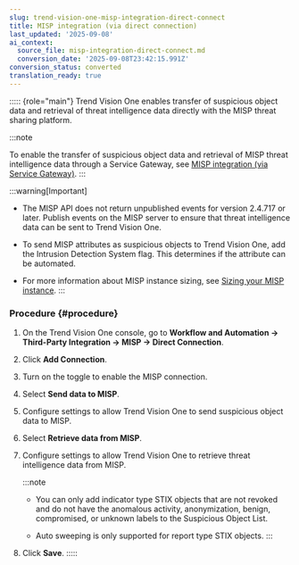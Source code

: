 ```yaml
---
slug: trend-vision-one-misp-integration-direct-connect
title: MISP integration (via direct connection)
last_updated: '2025-09-08'
ai_context:
  source_file: misp-integration-direct-connect.md
  conversion_date: '2025-09-08T23:42:15.991Z'
conversion_status: converted
translation_ready: true
---
```


::::: {role="main"}
Trend Vision One enables transfer of suspicious object data and retrieval of threat intelligence data directly with the MISP threat sharing platform.

:::note

To enable the transfer of suspicious object data and retrieval of MISP threat intelligence data through a Service Gateway, see [MISP integration (via Service Gateway)](misp-integration.mdx).
:::

:::warning[Important]

- The MISP API does not return unpublished events for version 2.4.717 or later. Publish events on the MISP server to ensure that threat intelligence data can be sent to Trend Vision One.

- To send MISP attributes as suspicious objects to Trend Vision One, add the Intrusion Detection System flag. This determines if the attribute can be automated.

- For more information about MISP instance sizing, see [Sizing your MISP instance](https://www.misp-project.org/sizing-your-misp-instance/).
:::

### Procedure {#procedure}

1.  On the Trend Vision One console, go to **Workflow and Automation → Third-Party Integration → MISP → Direct Connection**.

2.  Click **Add Connection**.

3.  Turn on the toggle to enable the MISP connection.

4.  Select **Send data to MISP**.

5.  Configure settings to allow Trend Vision One to send suspicious object data to MISP.

6.  Select **Retrieve data from MISP**.

7.  Configure settings to allow Trend Vision One to retrieve threat intelligence data from MISP.

    :::note

    - You can only add indicator type STIX objects that are not revoked and do not have the anomalous activity, anonymization, benign, compromised, or unknown labels to the Suspicious Object List.

    - Auto sweeping is only supported for report type STIX objects.
    :::

8.  Click **Save**.
:::::
